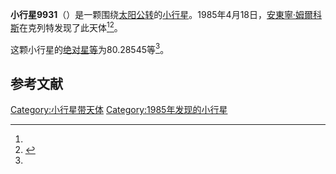 {{Infobox planet
| bgcolour = #FFFFC0
| name = 9931 Herbhauptman
| symbol = 
| image = 
| caption = 
| discovery = yes
| discovery_ref = 
| discoverer = [[安東寧·姆爾科斯|安東寧·姆爾科斯]]
| discovery_site = [[克列特|克列特]] 
| discovered = 1985年4月18日
| designations = yes
| mp_name = 
| named_after = 
| alt_names = 1985 HH/ 1982 QJ1 / 1996 HA1
| mp_category = [[主带小行星|主带小行星]]
| orbit_ref = <ref name="a">[http://ssd.jpl.nasa.gov/sbdb.cgi?sstr=9931 9931 Herbhauptman] {{Wayback|url=http://ssd.jpl.nasa.gov/sbdb.cgi?sstr=9931 |date=20210824095859 }}，小行星數據庫瀏覽器（JPL Small-Body Database Browser）－[[美国国家航空航天局|美国国家航空航天局]]喷气推进实验室</ref>
| epoch = 2456400.5 (2013年4月18日更新)
| aphelion = {{convert|2.7997850|AU|km|3|abbr=on|lk=out}}
| perihelion = {{convert|1.9598228|AU|km|3|abbr=on}}
| semimajor = {{convert|2.3798039|AU|km|3|abbr=on}}
| eccentricity = 0.1764772
| period = 1340.942587 [[日|日]]<br />3.67[[儒略年|儒略年]]
| avg_speed = 
| inclination = 2.46914
| asc_node = 157.28798
| mean_anomaly = 
| arg_peri = 80.28545
| satellites = 
| physical_characteristics = yes
| dimensions = 
| mass = 
| density = 
| surface_grav = 
| escape_velocity = 
| sidereal_day = 
| axial_tilt = 
| pole_ecliptic_lat = 
| pole_ecliptic_lon = 
| albedo = 
| temperatures= 
| temp_name1 = 
| mean_temp_1 = 
| max_temp_1 = 
| temp_name2 = 
| max_temp_2 = 
| spectral_type = 
| abs_magnitude = 80.28545
}}

'''小行星9931'''（{{lang-en|9931 Herbhauptman}}）是一颗围绕[[太阳|太阳]][[公转|公转]]的[[小行星|小行星]]。1985年4月18日，[[安東寧·姆爾科斯|安東寧·姆爾科斯]]在克列特发现了此天体<ref name="a" /><ref>{{cite news|title=小行星列表|url=http://cfa-www.harvard.edu/iau/lists/NumberedMPs.txt|accessdate=2013-07-08|newspaper=哈佛大学|archive-date=2008-05-17|archive-url=https://web.archive.org/web/20080517010638/http://cfa-www.harvard.edu/iau/lists/NumberedMPs.txt|dead-url=no}}</ref>。

这颗小行星的[[绝对星等|绝对星等]]为80.28545等<ref name="a" />。

==参考文献==
{{reflist}}
{{Minor Planet Number|[[小行星9930|小行星9930]]|[[小行星9932|小行星9932]]}}

{{小天体}}

[[Category:小行星带天体|Category:小行星带天体]]
[[Category:1985年发现的小行星|Category:1985年发现的小行星]]

{{asteroid-stub}}